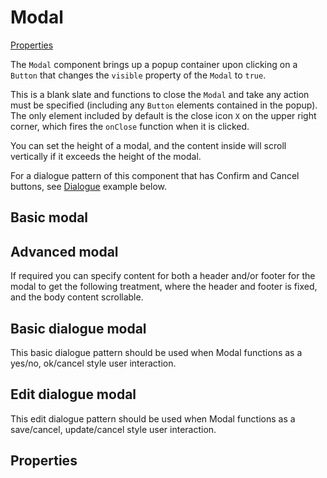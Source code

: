 
# Modal

[Properties](#properties)

The `Modal` component brings up a popup container upon clicking on a `Button` that changes the `visible` property of the `Modal` to `true`.

This is a blank slate and functions to close the `Modal` and take any action must be specified (including any `Button` elements contained in the popup). The only element included by default is the close icon `X` on the upper right corner, which fires the `onClose` function when it is clicked.

You can set the height of a modal, and the content inside will scroll vertically if it exceeds the height of the modal.

For a dialogue pattern of this component that has Confirm and Cancel buttons, see [Dialogue](#basic-dialogue-modal) example below.

## Basic modal

<Preview>
  <Story id="components-modal--basic-modal" />
</Preview>

## Advanced modal

If required you can specify content for both a header and/or footer for the modal to get the following treatment, where the header and footer is fixed, and the body content scrollable.

<Preview>
  <Story id="components-modal--advanced-modal" />
</Preview>

## Basic dialogue modal

This basic dialogue pattern should be used when Modal functions as a yes/no, ok/cancel style user interaction.

<Preview>
  <Story id="components-modal--basic-dialogue-modal" />
</Preview>

## Edit dialogue modal

This edit dialogue pattern should be used when Modal functions as a save/cancel, update/cancel style user interaction.

<Preview>
  <Story id="components-modal--edit-dialogue-modal" />
</Preview>

## Properties

<Props of={Modal} />
